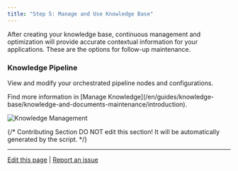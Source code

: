 ```yaml
---
title: "Step 5: Manage and Use Knowledge Base"
---
```


After creating your knowledge base, continuous management and optimization will provide accurate contextual information for your applications. These are the  options for follow-up maintenance. 

### Knowledge Pipeline
View and modify your orchestrated pipeline nodes and configurations. 

<Tip>
Find more information in [Manage Knowledge](/en/guides/knowledge-base/knowledge-and-documents-maintenance/introduction).
</Tip>

![Knowledge Management](/images/knowledge-base/create-knowledge-pipeline-21.png)

{/*
Contributing Section
DO NOT edit this section!
It will be automatically generated by the script.
*/}

---

[Edit this page](https://github.com/langgenius/dify-docs/edit/main/en/guides/knowledge-base/knowledge-pipeline/manage-knowledge-base.mdx) | [Report an issue](https://github.com/langgenius/dify-docs/issues/new?template=docs.yml)